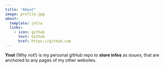 ```yaml
---
title: "About"
image: profile.jpg
about:
  template: jolla
  links:
    - icon: github
      text: Github
      href: https://github.com
---
```


**Ynot** (Why not!) is my personal gitHub repo to **store infos** as *issues*, that are anchored to any pages of my other websites.
